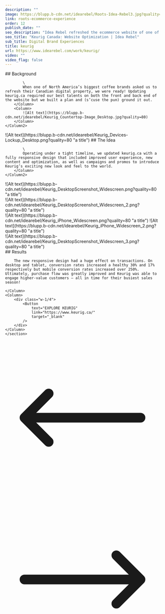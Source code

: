```yaml
---
description: ""
image: https://blupp.b-cdn.net/idearebel/Roots-Idea-Rebel3.jpg?quality=80
link: roots-ecommerce-experience
order: 12
publish_date: ""
seo_description: "Idea Rebel refreshed the ecommerce website of one of North America's biggest coffee brands, Keurig.ca. Now, Keurig is reaching higher-value customers"
seo_title: "Keurig Canada: Website Optimization | Idea Rebel"
sub_title: Digital Brand Experiences
title: keurig
url: https://www.idearebel.com/work/keurig/
video: ""
video_flag: false
---
```


<section class="container mx-auto max-w-6xl py-10">
    <Column2>
        <Column>
            ## Background

            \
            When one of North America’s biggest coffee brands asked us to refresh their Canadian digital property, we were ready! Updating keurig.ca required our best talents on both the front and back end of the website but we built a plan and (s’cuse the pun) ground it out.   
        </Column>
        <Column>
            ![Alt text](https://blupp.b-cdn.net/idearebel/Keurig_Countertop-Image_Desktop.jpg?quality=80)
        </Column>
    </Column2>
</section>
<section class="container mx-auto max-w-6xl py-10">
    <Column2>
        <Column>
            ![Alt text](https://blupp.b-cdn.net/idearebel/Keurig_Devices-Lockup_Desktop.png?quality=80 "a title")
        </Column>
        <Column> 
            ## The Idea

            \
            Operating under a tight timeline, we updated keurig.ca with a fully responsive design that included improved user experience, new content and optimization, as well as campaigns and promos to introduce Keurig’s exciting new look and feel to the world.
        </Column>
    </Column2>
</section>
<section class="container mx-auto max-w-6xl p-20 bg-zinc-200">
    <Column>
        ![Alt text](https://blupp.b-cdn.net/idearebel/Keurig_DesktopScreenshot_Widescreen.png?quality=80 "a title")
    </Column>
</section>

<section class="container mx-auto max-w-6xl p-20 bg-zinc-200 mt-20">
    <Column>
        ![Alt text](https://blupp.b-cdn.net/idearebel/Keurig_DesktopScreenshot_Widescreen_2.png?quality=80 "a title")
    </Column>
</section>
<section class="container mx-auto max-w-6xl py-10">
    <Column2>
        <Column>
            ![Alt text](https://blupp.b-cdn.net/idearebel/Keurig_iPhone_Widescreen.png?quality=80 "a title")
        </Column>
        <Column> 
            ![Alt text](https://blupp.b-cdn.net/idearebel/Keurig_iPhone_Widescreen_2.png?quality=80 "a title")
        </Column>
    </Column2>
</section>
<section class="container mx-auto max-w-6xl p-20 bg-zinc-200 mt-20">
    <Column>
        ![Alt text](https://blupp.b-cdn.net/idearebel/Keurig_DesktopScreenshot_Widescreen_3.png?quality=80 "a title")
    </Column>
</section>
<section class="bg-zinc-200 mt-20">
    <section class="container mx-auto max-w-6xl py-20">
    <Column>
        ## Results

        The new responsive design had a huge effect on transactions. On desktop and tablet, conversion rates increased a healthy 30% and 17% respectively but mobile conversion rates increased over 250%. Ultimately, purchase flow was greatly improved and Keurig was able to engage higher-value customers – all in time for their busiest sales season!

    </Column>
    <Column>
        <div class="w-1/4">
            <Button
                text="EXPLORE KEURIG"
                link="https://www.keurig.ca/"
                target="_blank"
            />
        </div>
    </Column>
    </section>
</section>
<section class="container mx-auto max-w-6xl p-2">
    <Column>
        <div class="flex justify-between">
            <a href="/work/nba-digital-fan-experiences/" class="underline">
                <div class="flex flex-col gap-2">
                    <ParagraphGaramond
                        text="Previous Project"
                    />
                    <div class="flex items-center gap-2">
                        <svg xmlns="http://www.w3.org/2000/svg" fill="none" viewBox="0 0 24 24" stroke-width="1.5" stroke="currentColor" class="w-6 h-6">
                            <path stroke-linecap="round" stroke-linejoin="round" d="M6.75 15.75L3 12m0 0l3.75-3.75M3 12h18" />
                        </svg>
                        <H3
                            text="NBA Digital Fan Experiences"
                        />
                    </div>
                </div>
            </a>
            <a href="/work/keurig/" class="underline">
                <div class="flex flex-col gap-2 text-right">
                    <ParagraphGaramond
                        text="Next Project"
                    />
                    <div class="flex items-center gap-2">
                        <H3
                            text="Keurig"
                        />
                        <svg xmlns="http://www.w3.org/2000/svg" fill="none" viewBox="0 0 24 24" stroke-width="1.5" stroke="currentColor" class="w-6 h-6">
                            <path stroke-linecap="round" stroke-linejoin="round" d="M17.25 8.25L21 12m0 0l-3.75 3.75M21 12H3" />
                        </svg>
                    </div>
                </div>
            </a>
        </div>
    </Column>
</section>
